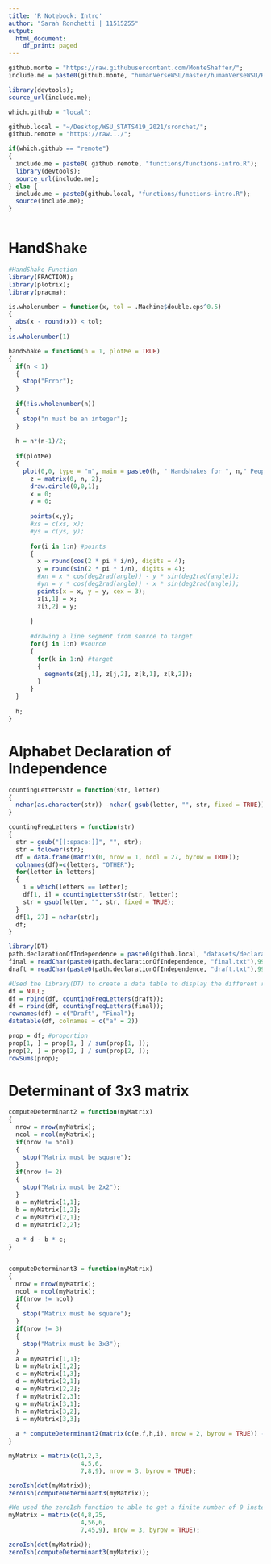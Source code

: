 ```yaml
---
title: 'R Notebook: Intro'
author: "Sarah Ronchetti | 11515255"
output:
  html_document:
    df_print: paged
---
```

```r

github.monte = "https://raw.githubusercontent.com/MonteShaffer/"; 
include.me = paste0(github.monte, "humanVerseWSU/master/humanVerseWSU/R/functions-maths.R");

library(devtools); 
source_url(include.me); 

```

```r

which.github = "local"; 

github.local = "~/Desktop/WSU_STATS419_2021/sronchet/";
github.remote = "https://raw.../";

if(which.github == "remote")
{ 
  include.me = paste0( github.remote, "functions/functions-intro.R"); 
  library(devtools); 
  source_url(include.me); 
} else {
  include.me = paste0(github.local, "functions/functions-intro.R"); 
  source(include.me); 
}



```

# HandShake
```r
#HandShake Function
library(FRACTION); 
library(plotrix); 
library(pracma); 

is.wholenumber = function(x, tol = .Machine$double.eps^0.5)
{
  abs(x - round(x)) < tol; 
}
is.wholenumber(1)

handShake = function(n = 1, plotMe = TRUE)
{
  if(n < 1)
  {
    stop("Error"); 
  }
  
  if(!is.wholenumber(n))
  {
    stop("n must be an integer"); 
  }
  
  h = n*(n-1)/2;
  
  if(plotMe)
  {
    plot(0,0, type = "n", main = paste0(h, " Handshakes for ", n," People"), xlim = c(-6,6), ylim = c(-6,6), asp = 1, xlab = "", ylab = "", xaxt = "n", yaxt = "n", bty = "n"); 
      z = matrix(0, n, 2); 
      draw.circle(0,0,1); 
      x = 0; 
      y = 0; 
      
      points(x,y);
      #xs = c(xs, x); 
      #ys = c(ys, y); 
      
      for(i in 1:n) #points
      {
        x = round(cos(2 * pi * i/n), digits = 4); 
        y = round(sin(2 * pi * i/n), digits = 4); 
        #xn = x * cos(deg2rad(angle)) - y * sin(deg2rad(angle)); 
        #yn = y * cos(deg2rad(angle)) - x * sin(deg2rad(angle)); 
        points(x = x, y = y, cex = 3); 
        z[i,1] = x; 
        z[i,2] = y; 
      
      }
      
      #drawing a line segment from source to target
      for(j in 1:n) #source
      {
        for(k in 1:n) #target
        {
          segments(z[j,1], z[j,2], z[k,1], z[k,2]); 
        }
      }
  }
  
  h; 
}
```

# Alphabet Declaration of Independence 
```r
countingLettersStr = function(str, letter)
{
  nchar(as.character(str)) -nchar( gsub(letter, "", str, fixed = TRUE));
}

countingFreqLetters = function(str)
{
  str = gsub("[[:space:]]", "", str);
  str = tolower(str);
  df = data.frame(matrix(0, nrow = 1, ncol = 27, byrow = TRUE)); 
  colnames(df)=c(letters, "OTHER"); 
  for(letter in letters)
  {
    i = which(letters == letter); 
    df[1, i] = countingLettersStr(str, letter); 
    str = gsub(letter, "", str, fixed = TRUE); 
  }
  df[1, 27] = nchar(str); 
  df;
}
```

```r
library(DT)
path.declarationOfIndependence = paste0(github.local, "datasets/declarationOfIndependence/");
final = readChar(paste0(path.declarationOfIndependence, "final.txt"),99999);
draft = readChar(paste0(path.declarationOfIndependence, "draft.txt"),99999);

#Used the library(DT) to create a data table to display the different results  
df = NULL;
df = rbind(df, countingFreqLetters(draft));
df = rbind(df, countingFreqLetters(final));
rownames(df) = c("Draft", "Final");
datatable(df, colnames = c("a" = 2)) 
```

```r
prop = df; #proportion
prop[1, ] = prop[1, ] / sum(prop[1, ]);
prop[2, ] = prop[2, ] / sum(prop[2, ]);
rowSums(prop);
```

# Determinant of 3x3 matrix 
```r
computeDeterminant2 = function(myMatrix)
{
  nrow = nrow(myMatrix);
  ncol = ncol(myMatrix); 
  if(nrow != ncol)
  {
    stop("Matrix must be square"); 
  }
  if(nrow != 2)
  {
    stop("Matrix must be 2x2"); 
  }
  a = myMatrix[1,1];
  b = myMatrix[1,2];
  c = myMatrix[2,1];
  d = myMatrix[2,2];
  
  a * d - b * c; 
}


computeDeterminant3 = function(myMatrix)
{
  nrow = nrow(myMatrix);
  ncol = ncol(myMatrix); 
  if(nrow != ncol)
  {
    stop("Matrix must be square"); 
  }
  if(nrow != 3)
  {
    stop("Matrix must be 3x3"); 
  }
  a = myMatrix[1,1];
  b = myMatrix[1,2];
  c = myMatrix[1,3];
  d = myMatrix[2,1];
  e = myMatrix[2,2];
  f = myMatrix[2,3];
  g = myMatrix[3,1];
  h = myMatrix[3,2];
  i = myMatrix[3,3];
  
  a * computeDeterminant2(matrix(c(e,f,h,i), nrow = 2, byrow = TRUE)) - b * computeDeterminant2(matrix(c(d,f,g,i), nrow = 2, byrow = TRUE)) + c * computeDeterminant2(matrix(c(d,e,g,h), nrow = 2, byrow = TRUE)); 
}

```


```r
myMatrix = matrix(c(1,2,3,
                    4,5,6,
                    7,8,9), nrow = 3, byrow = TRUE); 

zeroIsh(det(myMatrix));
zeroIsh(computeDeterminant3(myMatrix));
```

```r
#We used the zeroIsh function to able to get a finite number of 0 instead of a number that is close to 0
myMatrix = matrix(c(4,8,25,
                    4,56,6,
                    7,45,9), nrow = 3, byrow = TRUE); 

zeroIsh(det(myMatrix));
zeroIsh(computeDeterminant3(myMatrix));
```




